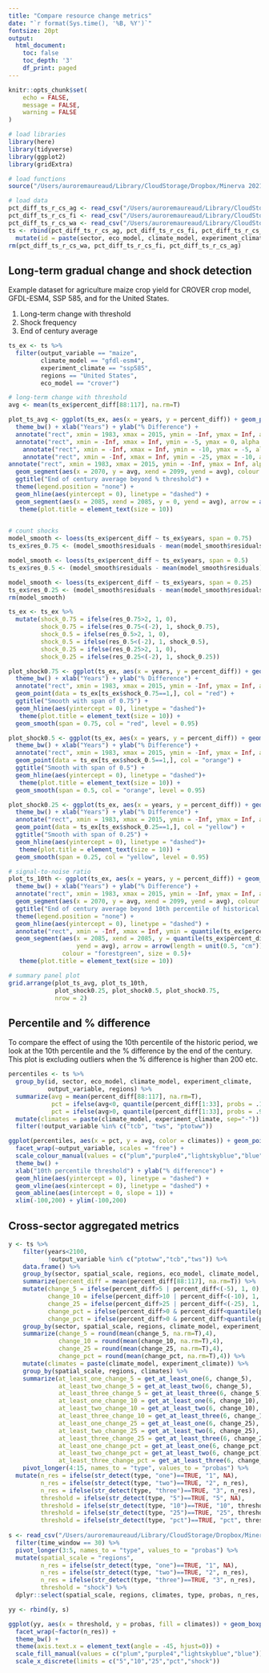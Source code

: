 ```yaml
---
title: "Compare resource change metrics"
date: "`r format(Sys.time(), '%B, %Y')`"
fontsize: 20pt
output:
  html_document:
    toc: false
    toc_depth: '3'
    df_print: paged
---
```


```r
knitr::opts_chunk$set(
	echo = FALSE,
	message = FALSE,
	warning = FALSE
)

# load libraries
library(here)
library(tidyverse)
library(ggplot2)
library(gridExtra)

# load functions
source("/Users/auroremaureaud/Library/CloudStorage/Dropbox/Minerva 2021 Climate Politics/Aurore/Resource synthesis/future_resource_change/functions/get_probas.R")

# load data
pct_diff_ts_r_cs_ag <- read_csv("/Users/auroremaureaud/Library/CloudStorage/Dropbox/Minerva 2021 Climate Politics/Aurore/Resource synthesis/future_resource_change/data/data_processing/countries_time_series_1985-2015_2070-2099_agriculture.csv")
pct_diff_ts_r_cs_fi <- read_csv("/Users/auroremaureaud/Library/CloudStorage/Dropbox/Minerva 2021 Climate Politics/Aurore/Resource synthesis/future_resource_change/data/data_processing/countries_time-series_1985-2015_2070-2099_marine-fishery_global.csv")
pct_diff_ts_r_cs_wa <- read_csv("/Users/auroremaureaud/Library/CloudStorage/Dropbox/Minerva 2021 Climate Politics/Aurore/Resource synthesis/future_resource_change/data/data_processing/countries_time_series_1985-2015_2070-2099_water_global.csv")
ts <- rbind(pct_diff_ts_r_cs_ag, pct_diff_ts_r_cs_fi, pct_diff_ts_r_cs_wa) %>% 
  mutate(id = paste(sector, eco_model, climate_model, experiment_climate, output_variable, regions, sep = "/"))
rm(pct_diff_ts_r_cs_wa, pct_diff_ts_r_cs_fi, pct_diff_ts_r_cs_ag)
```

## Long-term gradual change and shock detection

Example dataset for agriculture maize crop yield for CROVER crop model, GFDL-ESM4, SSP 585, and for the United States.

1.  Long-term change with threshold
2.  Shock frequency
3.  End of century average

```r
ts_ex <- ts %>% 
  filter(output_variable == "maize",
         climate_model == "gfdl-esm4",
         experiment_climate == "ssp585",
         regions == "United States",
         eco_model == "crover")

# long-term change with threshold
avg <- mean(ts_ex$percent_diff[88:117], na.rm=T)

plot_ts_avg <- ggplot(ts_ex, aes(x = years, y = percent_diff)) + geom_point() + geom_line() +
  theme_bw() + xlab("Years") + ylab("% Difference") +
  annotate("rect", xmin = 1983, xmax = 2015, ymin = -Inf, ymax = Inf, alpha = .2) +
  annotate("rect", xmin = -Inf, xmax = Inf, ymin = -5, ymax = 0, alpha = .4, fill = "plum") +
    annotate("rect", xmin = -Inf, xmax = Inf, ymin = -10, ymax = -5, alpha = .4, fill = "orchid3") +
    annotate("rect", xmin = -Inf, xmax = Inf, ymin = -25, ymax = -10, alpha = .4, fill = "purple") +
annotate("rect", xmin = 1983, xmax = 2015, ymin = -Inf, ymax = Inf, alpha = .2) +
  geom_segment(aes(x = 2070, y = avg, xend = 2099, yend = avg), colour = "purple") +
  ggtitle("End of century average beyond % threshold") +
  theme(legend.position = "none") +
  geom_hline(aes(yintercept = 0), linetype = "dashed") +
  geom_segment(aes(x = 2085, xend = 2085, y = 0, yend = avg), arrow = arrow(length = unit(0.5, "cm")),colour = "purple", size = 0.5) +
   theme(plot.title = element_text(size = 10))
  

# count shocks
model_smooth <- loess(ts_ex$percent_diff ~ ts_ex$years, span = 0.75)
ts_ex$res_0.75 <- (model_smooth$residuals - mean(model_smooth$residuals))/sd(model_smooth$residuals)

model_smooth <- loess(ts_ex$percent_diff ~ ts_ex$years, span = 0.5)
ts_ex$res_0.5 <- (model_smooth$residuals - mean(model_smooth$residuals))/sd(model_smooth$residuals)

model_smooth <- loess(ts_ex$percent_diff ~ ts_ex$years, span = 0.25)
ts_ex$res_0.25 <- (model_smooth$residuals - mean(model_smooth$residuals))/sd(model_smooth$residuals)
rm(model_smooth)

ts_ex <- ts_ex %>% 
  mutate(shock_0.75 = ifelse(res_0.75>2, 1, 0),
         shock_0.75 = ifelse(res_0.75<(-2), 1, shock_0.75),
         shock_0.5 = ifelse(res_0.5>2, 1, 0),
         shock_0.5 = ifelse(res_0.5<(-2), 1, shock_0.5),
         shock_0.25 = ifelse(res_0.25>2, 1, 0),
         shock_0.25 = ifelse(res_0.25<(-2), 1, shock_0.25))

plot_shock0.75 <- ggplot(ts_ex, aes(x = years, y = percent_diff)) + geom_point() + geom_line() +
  theme_bw() + xlab("Years") + ylab("% Difference") +
  annotate("rect", xmin = 1983, xmax = 2015, ymin = -Inf, ymax = Inf, alpha = .2) +
  geom_point(data = ts_ex[ts_ex$shock_0.75==1,], col = "red") +
  ggtitle("Smooth with span of 0.75") +
  geom_hline(aes(yintercept = 0), linetype = "dashed")+
   theme(plot.title = element_text(size = 10)) +
  geom_smooth(span = 0.75, col = "red", level = 0.95)

plot_shock0.5 <- ggplot(ts_ex, aes(x = years, y = percent_diff)) + geom_point() + geom_line() +
  theme_bw() + xlab("Years") + ylab("% Difference") +
  annotate("rect", xmin = 1983, xmax = 2015, ymin = -Inf, ymax = Inf, alpha = .2) +
  geom_point(data = ts_ex[ts_ex$shock_0.5==1,], col = "orange") +
  ggtitle("Smooth with span of 0.5") +
  geom_hline(aes(yintercept = 0), linetype = "dashed")+
   theme(plot.title = element_text(size = 10)) +
  geom_smooth(span = 0.5, col = "orange", level = 0.95)

plot_shock0.25 <- ggplot(ts_ex, aes(x = years, y = percent_diff)) + geom_point() + geom_line() +
  theme_bw() + xlab("Years") + ylab("% Difference") +
  annotate("rect", xmin = 1983, xmax = 2015, ymin = -Inf, ymax = Inf, alpha = .2) +
  geom_point(data = ts_ex[ts_ex$shock_0.25==1,], col = "yellow") +
  ggtitle("Smooth with span of 0.25") +
  geom_hline(aes(yintercept = 0), linetype = "dashed")+
   theme(plot.title = element_text(size = 10)) +
  geom_smooth(span = 0.25, col = "yellow", level = 0.95)

# signal-to-noise ratio
plot_ts_10th <- ggplot(ts_ex, aes(x = years, y = percent_diff)) + geom_point() + geom_line() +
  theme_bw() + xlab("Years") + ylab("% Difference") +
  annotate("rect", xmin = 1983, xmax = 2015, ymin = -Inf, ymax = Inf, alpha = .2) +
  geom_segment(aes(x = 2070, y = avg, xend = 2099, yend = avg), colour = "forestgreen") +
  ggtitle("End of century average beyond 10th percentile of historical period") +
  theme(legend.position = "none") +
  geom_hline(aes(yintercept = 0), linetype = "dashed") +
  annotate("rect", xmin = -Inf, xmax = Inf, ymin = quantile(ts_ex$percent_diff[1:33], probs = .1), ymax = quantile(ts_ex$percent_diff[1:33], probs = .9), fill = "lightgreen", alpha = .5) +
  geom_segment(aes(x = 2085, xend = 2085, y = quantile(ts_ex$percent_diff[1:33], probs = .1),
                   yend = avg), arrow = arrow(length = unit(0.5, "cm")),
               colour = "forestgreen", size = 0.5)+
   theme(plot.title = element_text(size = 10))

# summary panel plot
grid.arrange(plot_ts_avg, plot_ts_10th,
             plot_shock0.25, plot_shock0.5, plot_shock0.75, 
             nrow = 2)
```

## Percentile and % difference

To compare the effect of using the 10th percentile of the historic period, we look at the 10th percentile and the % difference by the end of the century. This plot is excluding outliers when the % difference is higher than 200 etc.

```r

percentiles <- ts %>% 
  group_by(id, sector, eco_model, climate_model, experiment_climate, 
           output_variable, regions) %>% 
  summarize(avg = mean(percent_diff[88:117], na.rm=T),
            pct = ifelse(avg<0, quantile(percent_diff[1:33], probs = .1, na.rm=T), NA),
            pct = ifelse(avg>0, quantile(percent_diff[1:33], probs = .9, na.rm=T), pct)) %>% 
  mutate(climates = paste(climate_model, experiment_climate, sep="-")) %>% 
  filter(!output_variable %in% c("tcb", "tws", "ptotww"))

ggplot(percentiles, aes(x = pct, y = avg, color = climates)) + geom_point(alpha = .5) +
  facet_wrap(~output_variable, scales = "free") +
  scale_colour_manual(values = c("plum","purple4","lightskyblue","blue")) +
  theme_bw() +
  xlab("10th percentile threshold") + ylab("% difference") +
  geom_hline(aes(yintercept = 0), linetype = "dashed") +
  geom_vline(aes(xintercept = 0), linetype = "dashed") +
  geom_abline(aes(intercept = 0, slope = 1)) +
  xlim(-100,200) + ylim(-100,200)
```

## Cross-sector aggregated metrics

```r
y <- ts %>% 
    filter(years<2100,
           !output_variable %in% c("ptotww","tcb","tws")) %>% 
    data.frame() %>% 
    group_by(sector, spatial_scale, regions, eco_model, climate_model, experiment_climate, output_variable) %>% 
    summarize(percent_diff = mean(percent_diff[88:117], na.rm=T)) %>% 
    mutate(change_5 = ifelse(percent_diff>5 | percent_diff<(-5), 1, 0),
           change_10 = ifelse(percent_diff>10 | percent_diff<(-10), 1, 0),
           change_25 = ifelse(percent_diff>25 | percent_diff<(-25), 1, 0),
           change_pct = ifelse(percent_diff>0 & percent_diff<quantile(percent_diff[1:33], probs = .1, na.rm=T), 1, 0),
           change_pct = ifelse(percent_diff>0 & percent_diff>quantile(percent_diff[1:33], probs = .9, na.rm=T), 1, 0)) %>% 
    group_by(sector, spatial_scale, regions, climate_model, experiment_climate, output_variable) %>% 
    summarize(change_5 = round(mean(change_5, na.rm=T),4),
              change_10 = round(mean(change_10, na.rm=T),4),
              change_25 = round(mean(change_25, na.rm=T),4),
              change_pct = round(mean(change_pct, na.rm=T),4)) %>% 
    mutate(climates = paste(climate_model, experiment_climate)) %>% 
    group_by(spatial_scale, regions, climates) %>% 
    summarize(at_least_one_change_5 = get_at_least_one(6, change_5),
              at_least_two_change_5 = get_at_least_two(6, change_5),
              at_least_three_change_5 = get_at_least_three(6, change_5),
              at_least_one_change_10 = get_at_least_one(6, change_10),
              at_least_two_change_10 = get_at_least_two(6, change_10),
              at_least_three_change_10 = get_at_least_three(6, change_10),
              at_least_one_change_25 = get_at_least_one(6, change_25),
              at_least_two_change_25 = get_at_least_two(6, change_25),
              at_least_three_change_25 = get_at_least_three(6, change_25),
              at_least_one_change_pct = get_at_least_one(6, change_pct),
              at_least_two_change_pct = get_at_least_two(6, change_pct),
              at_least_three_change_pct = get_at_least_three(6, change_pct)) %>% 
    pivot_longer(4:15, names_to = "type", values_to = "probas") %>% 
  mutate(n_res = ifelse(str_detect(type, "one")==TRUE, "1", NA),
         n_res = ifelse(str_detect(type, "two")==TRUE, "2", n_res),
         n_res = ifelse(str_detect(type, "three")==TRUE, "3", n_res),
         threshold = ifelse(str_detect(type, "5")==TRUE, "5", NA),
         threshold = ifelse(str_detect(type, "10")==TRUE, "10", threshold),
         threshold = ifelse(str_detect(type, "25")==TRUE, "25", threshold),
         threshold = ifelse(str_detect(type, "pct")==TRUE, "pct", threshold))
  
s <- read_csv("/Users/auroremaureaud/Library/CloudStorage/Dropbox/Minerva 2021 Climate Politics/Aurore/Resource synthesis/future_resource_change/data/short-term_change/countries_shocks_1985-2015_probas.csv") %>% 
  filter(time_window == 30) %>% 
  pivot_longer(3:5, names_to = "type", values_to = "probas") %>% 
  mutate(spatial_scale = "regions",
         n_res = ifelse(str_detect(type, "one")==TRUE, "1", NA),
         n_res = ifelse(str_detect(type, "two")==TRUE, "2", n_res),
         n_res = ifelse(str_detect(type, "three")==TRUE, "3", n_res),
         threshold = "shock") %>% 
  dplyr::select(spatial_scale, regions, climates, type, probas, n_res, threshold)

yy <- rbind(y, s)

ggplot(yy, aes(x = threshold, y = probas, fill = climates)) + geom_boxplot() +
  facet_wrap(~factor(n_res)) + 
  theme_bw() + 
  theme(axis.text.x = element_text(angle = -45, hjust=0)) +
  scale_fill_manual(values = c("plum","purple4","lightskyblue","blue")) +
  scale_x_discrete(limits = c("5","10","25","pct","shock"))
  
```
